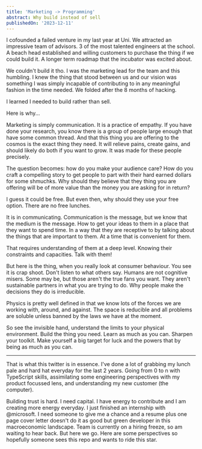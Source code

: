 ```yaml
---
title: 'Marketing -> Programming'
abstract: Why build instead of sell
publishedOn: '2023-12-11'
---
```


I cofounded a failed venture in my last year at Uni. We attracted an impressive team of advisors. 3 of the most talented engineers at the school. A beach head established and willing customers to purchase the thing if we could build it. A longer term roadmap that the incubator was excited about. 

We couldn't build it tho. I was the marketing lead for the team and this humbling. I knew the thing that stood between us and our vision was something I was simply incapable of contributing to in any meaningful fashion in the time needed. We folded after the 8 months of hacking. 

I learned I needed to build rather than sell. 

Here is why...

Marketing is simply communication. It is a practice of empathy. If you have done your research, you know there is a group of people large enough that have some common thread. And that this thing you are offering to the cosmos is the exact thing they need. It will relieve pains, create gains, and should likely do both if you want to grow. It was made for these people precisely.

The question becomes: how do you make your audience care? How do you craft a compelling story to get people to part with their hard earned dollars for some shmuchks. Why should they believe that they thing you are offering will be of more value than the money you are asking for in return? 

I guess it could be free. But even then, why should they use your free option. There are no free lunches. 

It is in communicating. Communication is the message, but we know that the medium is the message. How to get your ideas to them in a place that they want to spend time. In a way that they are receptive to by talking about the things that are important to them. At a time that is convenient for them. 

That requires understanding of them at a deep level. Knowing their constraints and capacities. Talk with them!

But here is the thing, when you really look at consumer behaviour. You see it is crap shoot. Don't listen to what others say. Humans are not cognitive misers. Some may be, but those aren't the true fans you want. They aren't sustainable partners in what you are trying to do. Why people make the decisions they do is irreducible. 

 Physics is pretty well defined in that we know lots of the forces we are working with, around, and against. The space is reducible and all problems are soluble unless banned by the laws we have at the moment. 
 
So see the invisible hand, understand the limits to your physical environment. Build the thing you need. Learn as much as you can. Sharpen your toolkit. Make yourself a big target for luck and the powers that by being as much as you can.

---

That is what this twitter is in essence. I've done a lot of grabbing my lunch pale and hard hat everyday for the last 2 years. Going from 0 to n with TypeScript skills, assimilating some engineering perspectives with my product focussed lens, and understanding my new customer (the computer). 

Building trust is hard. I need capital. I have energy to contribute and I am creating more energy everyday. I just finished an internship with @microsoft.  I need someone to give me a chance and a resume plus one page cover letter doesn't do it as good but green developer in this macroeconomic landscape. Team is currently on a hiring freeze, so am waiting to hear back. But here we go. Here are some perspectives so hopefully someone sees this repo and wants to ride this star. 